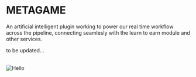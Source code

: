 
# METAGAME
An artificial intelligent plugin working to power our real time workflow across the pipeline, connecting seamlesly with the learn to earn module and other services.


to be updated...

<br />


<Image src="/header.PNG" alt="Hello" width={640} height={480} />